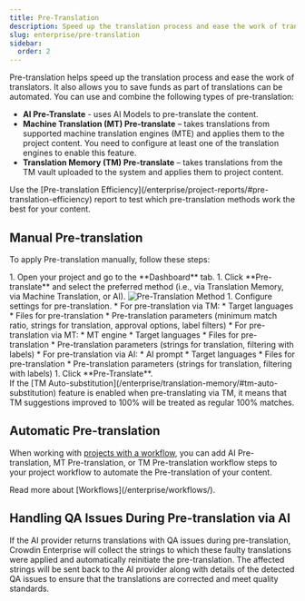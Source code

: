 ```yaml
---
title: Pre-Translation
description: Speed up the translation process and ease the work of translators
slug: enterprise/pre-translation
sidebar:
  order: 2
---
```



Pre-translation helps speed up the translation process and ease the work of translators. It also allows you to save funds as part of translations can be automated. You can use and combine the following types of pre-translation:

- **AI Pre-Translate** - uses AI Models to pre-translate the content.
- **Machine Translation (MT) Pre-translate** – takes translations from supported machine translation engines (MTE) and applies them to the project content. You need to configure at least one of the translation engines to enable this feature.
- **Translation Memory (TM) Pre-translate** –  takes translations from the TM vault uploaded to the system and applies them to project content.

<Aside type="tip">
  Use the [Pre-translation Efficiency](/enterprise/project-reports/#pre-translation-efficiency) report to test which pre-translation methods work the best for your content.
</Aside>

<CardGrid>
  <LinkCard
    title="Crowdin AI"
    description="Read more about Crowdin AI and how to use it."
    href="/enterprise/crowdin-ai/"
  />
  <LinkCard
    title="Machine Translation"
    description="Read more about Machine Translation and how to use it."
    href="/enterprise/machine-translation/"
  />
  <LinkCard
    title="Translation Memory"
    description="Read more about Translation Memory and how to use it."
    href="/enterprise/translation-memory/"
  />
</CardGrid>


## Manual Pre-translation

To apply Pre-translation manually, follow these steps:

<Steps>
  1. Open your project and go to the **Dashboard** tab.
  1. Click **Pre-translate** and select the preferred method (i.e., via Translation Memory, via Machine Translation, or AI). <Image src={preTranslateMethod} alt="Pre-Translation Method" />
  1. Configure settings for pre-translation.
      * For pre-translation via TM:  
        * Target languages
        * Files for pre-translation
        * Pre-translation parameters (minimum match ratio, strings for translation, approval options, label filters)
      * For pre-translation via MT:
        * MT engine
        * Target languages
        * Files for pre-translation
        * Pre-translation parameters (strings for translation, filtering with labels)
      * For pre-translation via AI:
        * AI prompt
        * Target languages
        * Files for pre-translation
        * Pre-translation parameters (strings for translation, filtering with labels)
  1. Click **Pre-Translate**.
</Steps>

<Aside>
  If the [TM Auto-substitution](/enterprise/translation-memory/#tm-auto-substitution) feature is enabled when pre-translating via TM, it means that TM suggestions improved to 100% will be treated as regular 100% matches.
</Aside>

## Automatic Pre-translation

When working with [projects with a workflow](/enterprise/creating-project/#projects-with-a-workflow), you can add AI Pre-translation, MT Pre-translation, or TM Pre-translation workflow steps to your project workflow to automate the Pre-translation of your content.

<ReadMore>
  Read more about [Workflows](/enterprise/workflows/).
</ReadMore>

## Handling QA Issues During Pre-translation via AI

If the AI provider returns translations with QA issues during pre-translation, Crowdin Enterprise will collect the strings to which these faulty translations were applied and automatically reinitiate the pre-translation. The affected strings will be sent back to the AI provider along with details of the detected QA issues to ensure that the translations are corrected and meet quality standards.
